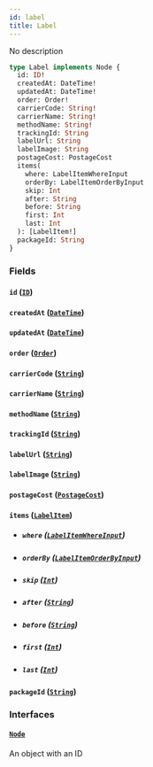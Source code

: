 ```yaml
---
id: label
title: Label
---
```


No description

```graphql
type Label implements Node {
  id: ID!
  createdAt: DateTime!
  updatedAt: DateTime!
  order: Order!
  carrierCode: String!
  carrierName: String!
  methodName: String!
  trackingId: String
  labelUrl: String
  labelImage: String
  postageCost: PostageCost
  items(
    where: LabelItemWhereInput
    orderBy: LabelItemOrderByInput
    skip: Int
    after: String
    before: String
    first: Int
    last: Int
  ): [LabelItem!]
  packageId: String
}
```

### Fields

#### `id` ([`ID`](../order-view-service/scalars/id))

#### `createdAt` ([`DateTime`](../order-view-service/scalars/date-time))

#### `updatedAt` ([`DateTime`](../order-view-service/scalars/date-time))

#### `order` ([`Order`](../order-view-service/objects/order))

#### `carrierCode` ([`String`](../order-view-service/scalars/string))

#### `carrierName` ([`String`](../order-view-service/scalars/string))

#### `methodName` ([`String`](../order-view-service/scalars/string))

#### `trackingId` ([`String`](../order-view-service/scalars/string))

#### `labelUrl` ([`String`](../order-view-service/scalars/string))

#### `labelImage` ([`String`](../order-view-service/scalars/string))

#### `postageCost` ([`PostageCost`](../order-view-service/objects/postage-cost))

#### `items` ([`LabelItem`](../order-view-service/objects/label-item))

- ##### `where` ([`LabelItemWhereInput`](../order-view-service/inputs/label-item-where-input))

- ##### `orderBy` ([`LabelItemOrderByInput`](../order-view-service/enums/label-item-order-by-input))

- ##### `skip` ([`Int`](../order-view-service/scalars/int))

- ##### `after` ([`String`](../order-view-service/scalars/string))

- ##### `before` ([`String`](../order-view-service/scalars/string))

- ##### `first` ([`Int`](../order-view-service/scalars/int))

- ##### `last` ([`Int`](../order-view-service/scalars/int))

#### `packageId` ([`String`](../order-view-service/scalars/string))

### Interfaces

#### [`Node`](../order-view-service/interfaces/node)

An object with an ID
